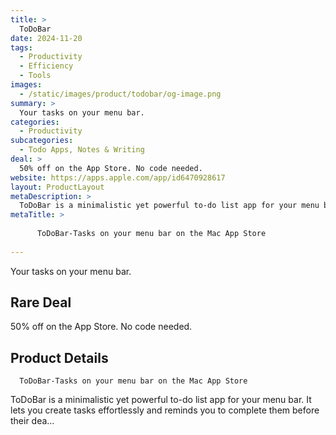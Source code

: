 ```yaml
---
title: >
  ToDoBar
date: 2024-11-20
tags:
  - Productivity
  - Efficiency
  - Tools
images:
  - /static/images/product/todobar/og-image.png
summary: >
  Your tasks on your menu bar.
categories:
  - Productivity
subcategories:
  - Todo Apps, Notes & Writing
deal: >
  50% off on the App Store. No code needed.
website: https://apps.apple.com/app/id6470928617
layout: ProductLayout
metaDescription: >
  ToDoBar is a minimalistic yet powerful to-do list app for your menu bar. It lets you create tasks effortlessly and reminds you to complete them before their dea…
metaTitle: >
  
      ‎ToDoBar-Tasks on your menu bar on the Mac App Store
    
---
```

Your tasks on your menu bar.

## Rare Deal

50% off on the App Store. No code needed.

## Product Details

      ‎ToDoBar-Tasks on your menu bar on the Mac App Store
    

ToDoBar is a minimalistic yet powerful to-do list app for your menu bar. It lets you create tasks effortlessly and reminds you to complete them before their dea…
